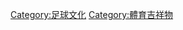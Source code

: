 {{Commonscat|Association football mascots}}

[[Category:足球文化|Category:足球文化]]
[[Category:體育吉祥物|Category:體育吉祥物]]